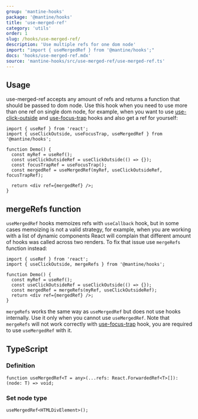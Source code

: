 ```yaml
---
group: 'mantine-hooks'
package: '@mantine/hooks'
title: 'use-merged-ref'
category: 'utils'
order: 1
slug: /hooks/use-merged-ref/
description: 'Use multiple refs for one dom node'
import: "import { useMergedRef } from '@mantine/hooks';"
docs: 'hooks/use-merged-ref.mdx'
source: 'mantine-hooks/src/use-merged-ref/use-merged-ref.ts'
---
```


## Usage

use-merged-ref accepts any amount of refs and returns a function that should be passed to dom node.
Use this hook when you need to use more than one ref on single dom node, for example,
when you want to use [use-click-outside](/hooks/use-click-outside/) and [use-focus-trap](/hooks/use-focus-trap/) hooks and also get a ref for yourself:

```tsx
import { useRef } from 'react';
import { useClickOutside, useFocusTrap, useMergedRef } from '@mantine/hooks';

function Demo() {
  const myRef = useRef();
  const useClickOutsideRef = useClickOutside(() => {});
  const focusTrapRef = useFocusTrap();
  const mergedRef = useMergedRef(myRef, useClickOutsideRef, focusTrapRef);

  return <div ref={mergedRef} />;
}
```

## mergeRefs function

`useMergedRef` hooks memoizes refs with `useCallback` hook, but in some cases
memoizing is not a valid strategy, for example, when you are working with a list
of dynamic components React will complain that different amount of hooks was called
across two renders. To fix that issue use `mergeRefs` function instead:

```tsx
import { useRef } from 'react';
import { useClickOutside, mergeRefs } from '@mantine/hooks';

function Demo() {
  const myRef = useRef();
  const useClickOutsideRef = useClickOutside(() => {});
  const mergedRef = mergeRefs(myRef, useClickOutsideRef);
  return <div ref={mergedRef} />;
}
```

`mergeRefs` works the same way as `useMergedRef` but does not use hooks internally.
Use it only when you cannot use `useMergedRef`. Note that `mergeRefs` will not work
correctly with [use-focus-trap](/hooks/use-focus-trap/) hook, you are required to
use `useMergedRef` with it.

## TypeScript

### Definition

```tsx
function useMergedRef<T = any>(...refs: React.ForwardedRef<T>[]): (node: T) => void;
```

### Set node type

```tsx
useMergedRef<HTMLDivElement>();
```
